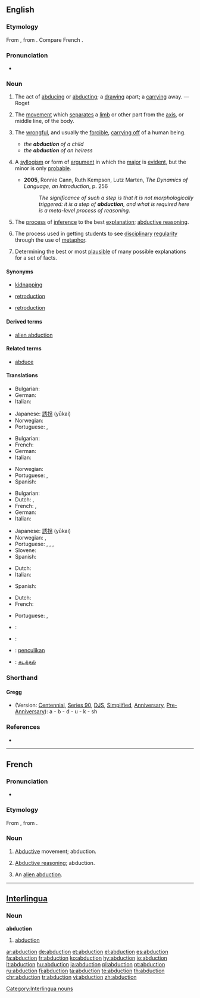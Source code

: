 ==English==
{{wikipedia}}
{{wikisource1911Enc|Abduction}}

{{rfc|what’s with the shorthand thing?}}

===Etymology===
From {{etyl|la}} {{term|abductio|abductiō|robbing; abduction|lang=la}}, from {{term|abduco|abdūcō|take or lead away|lang=la}}. Compare French {{term|lang=fr|abduction}}.

===Pronunciation===
* {{a|US}} {{IPA|/æbˈdʌk.ʃən/}}

===Noun===
{{en-noun}}

# {{rfdate|make this into proper citation}} The act of [[abduce|abducing]] or [[abduct]]ing; a [[draw]]ing apart; a [[carry]]ing away. — Roget
# {{context|physiology}} The [[movement]] which [[separate]]s a [[limb]] or other part from the [[axis]], or middle line, of the body.
# {{legal}} The [[wrongful]], and usually the [[forcible]], [[carry off|carrying off]] of a human being.
#* ''the '''abduction''' of a child''
#* ''the '''abduction''' of an heiress''
# {{logic}} A [[syllogism]] or form of [[argument]] in which the [[major]] is [[evident]], but the minor is only [[probable]].
#* '''2005''', Ronnie Cann, Ruth Kempson, Lutz Marten, ''The Dynamics of Language, an Introduction'', p. 256
#*: ''The significance of such a step is that it is not morphologically triggered: it is a step of '''abduction''', and what is required here is a meta-level process of reasoning.''
# {{computing}} The [[process]] of [[inference]] to the best [[explanation]]; [[abductive reasoning]].
# {{context|education}} The process used in getting students to see [[disciplinary]] [[regularity]] through the use of [[metaphor]].
# Determining the best or most [[plausible]] of many possible explanations for a set of facts.
{{rfex}}

====Synonyms====
* {{sense|legal|carrying off of human being}} [[kidnapping]]
* {{sense|logic}} [[retroduction]]
* {{sense|determining most plausible explanation}} [[retroduction]]

====Derived terms====
* [[alien abduction]]

====Related terms====
* [[abduce]]

====Translations====
{{trans-top|act of abducing or abducting}}
* Bulgarian: {{t|bg|отвличане, похищение|sc=Cyrl}}
* German: {{t+|de|Entführung|f}}
* Italian: {{t+|it|rapimento|m}}
{{trans-mid}}
* Japanese: [[誘拐]] (yūkai)
* Norwegian: {{t-|no|bortføring|c}}
* Portuguese: {{qualifier|Brazil}} {{t+|pt|abdução|m}}, {{qualifier|Portugal}} {{t-|pt|abducção|m}}
{{trans-bottom}}

{{trans-top|physiology: movement separating limb from axis}}
* Bulgarian: {{t-|bg|абдукция|tr=abdúktsiya|sc=Cyrl}}
* French: {{t+|fr|abduction|f}}
* German: {{t+|de|Abduktion|f}}
* Italian: {{t+|it|abduzione|f}}
{{trans-mid}}
* Norwegian: {{t-|no|abduksjon|m}}
* Portuguese: {{qualifier|Brazil}} {{t+|pt|abdução|m}}, {{qualifier|Portugal}} {{t-|pt|abducção|m}}
* Spanish: {{t+|es|abducción|f}}
{{trans-bottom}}

{{trans-top|law: carrying off of a human being}}
* Bulgarian: {{t|bg|отвличане|sc=Cyrl}}
* Dutch: {{t+|nl|ontvoering|f}}, {{t-|nl|kidnapping|f}}
* French: {{t+|fr|rapt|m}}, {{t+|fr|enlèvement|m}}
* German: {{t+|de|Entführung|f}}
* Italian: {{t+|it|rapimento|m}}
{{trans-mid}}
* Japanese: [[誘拐]] (yūkai)
* Norwegian: {{t-|no|bortføring|c}}, {{t-|no|kidnapping|c}}
* Portuguese: {{t-|pt|rapto}}, {{t+|pt|abdução|f}}, {{qualifier|Brazil}} {{t+|pt|seqüestro|m}}, {{qualifier|Portugal}} {{t-|pt|abducção|m}}
* Slovene: {{t+|sl|ugrabitev|f}}
* Spanish: {{t-|es|rapto|m}}
{{trans-bottom}}

{{trans-top|logic: syllogism}}
* Dutch: {{t-|nl|abductie|f}}
* Italian: {{t+|it|abduzione|f}}
{{trans-mid}}
* Spanish: {{t+|es|abducción|f}}
{{trans-bottom}}

{{trans-top|computing: process of inference}}
* Dutch: {{t-|nl|abductie|f}}
* French: {{t+|fr|abduction|f}}
{{trans-mid}}
* Portuguese: {{qualifier|Brazil}} {{t+|pt|abdução|m}}, {{qualifier|Portugal}} {{t-|pt|abducção|m}}
{{trans-bottom}}

{{trans-top|education: process used in getting students to see disciplinary regularity}}
{{trans-mid}}
{{trans-bottom}}

{{checktrans-top}}
* {{ttbc|French}}: {{t+|fr|abduction|f}}
* {{ttbc|Interlingua}}: {{t-|ia|abduction|xs=Interlingua}}
* {{ttbc|Malay}}: [[penculikan]]
* {{ttbc|Tamil}}: [[கடத்தல்]]
{{trans-bottom}}

===Shorthand===

====Gregg====
* (Version: [[w:Gregg_Shorthand#Centennial_Gregg_Shorthand|Centennial]], [[w:Gregg_Shorthand#Series_90_Gregg_Shorthand|Series 90]], [[w:Gregg_Shorthand#Diamond_Jubilee_Gregg_Shorthand|DJS]], [[w:Gregg_Shorthand#Simplified_Gregg_Shorthand|Simplified]], [[w:Gregg_Shorthand#Anniversary_Gregg_Shorthand|Anniversary]], [[w:Gregg_Shorthand#Pre-Anniversary_Gregg_Shorthand|Pre-Anniversary]]): a - b - d - u - k - sh

===References===
* {{R:Webster 1913}}

----

==French==

===Pronunciation===
* {{IPA|lang=fr|abdyksjɔ̃}}

===Etymology===
From {{etyl|la|fr}} {{term|abductio|abductiō|robbing; abduction|lang=la}}, from {{term|abduco|abdūcō|take or lead away|lang=la}}.

===Noun===
{{fr-noun|f}}

# {{physiology|lang=fr}} [[abductive|Abductive]] movement; abduction.
# {{logic|computing|lang=fr}} [[abductive reasoning|Abductive reasoning]]; abduction.
# {{context|[[ufology]]}} An [[alien abduction]].

----

==[[Interlingua]]==

{{rfe|lang=ia}}

{{rfp|lang=ia}}

===Noun===
'''abduction'''

# [[#English|abduction]]

[[Category:Interlingua nouns]]

[[ar:abduction]]
[[de:abduction]]
[[et:abduction]]
[[el:abduction]]
[[es:abduction]]
[[fa:abduction]]
[[fr:abduction]]
[[ko:abduction]]
[[hy:abduction]]
[[io:abduction]]
[[lt:abduction]]
[[hu:abduction]]
[[ja:abduction]]
[[pl:abduction]]
[[pt:abduction]]
[[ru:abduction]]
[[fi:abduction]]
[[ta:abduction]]
[[te:abduction]]
[[th:abduction]]
[[chr:abduction]]
[[tr:abduction]]
[[vi:abduction]]
[[zh:abduction]]
